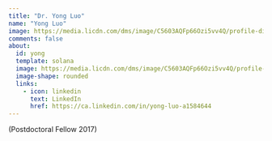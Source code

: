 ```yaml
---
title: "Dr. Yong Luo"
name: "Yong Luo"
image: https://media.licdn.com/dms/image/C5603AQFp66Ozi5vv4Q/profile-displayphoto-shrink_200_200/0/1517372657629?e=2147483647&v=beta&t=Tj3XfSbweQsOwQNzZEDjQbXZLBvDPUQtvvM--JxP3t0
comments: false
about: 
  id: yong
  template: solana
  image: https://media.licdn.com/dms/image/C5603AQFp66Ozi5vv4Q/profile-displayphoto-shrink_200_200/0/1517372657629?e=2147483647&v=beta&t=Tj3XfSbweQsOwQNzZEDjQbXZLBvDPUQtvvM--JxP3t0
  image-shape: rounded
  links: 
    - icon: linkedin
      text: LinkedIn
      href: https://ca.linkedin.com/in/yong-luo-a1584644
---
```


::: {#yong}
(Postdoctoral Fellow 2017)
:::
